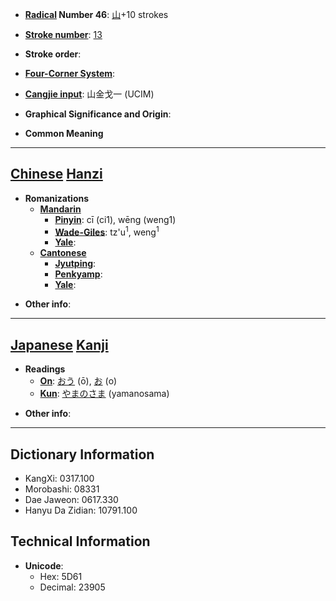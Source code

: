 
<!-- 
This page has been placed on ''Requests for Ph34rism.
This request has been subsequently carried out Ph34r themself.

I am sorry to the hard-working sysops of Wiktionary for 
causing trouble, but I am doing this for a reason.

Thank you (come again).
-->

* '''[[Wiktionary:Chinese radical index| Radical]] Number 46''': [[Wiktionary:Chinese radical index 山|山]]+10 strokes

* '''[[Wiktionary:Chinese total strokes index|Stroke number]]''': [[Wiktionary:Chinese total strokes index 13|13]]

* '''Stroke order''': 

* '''[[Wiktionary:Chinese four corner index|Four-Corner System]]''': 

* '''[[Wiktionary:Chinese Cangjie index|Cangjie input]]''': 山金戈一 (UCIM)

* '''Graphical Significance and Origin''': 

* '''Common Meaning'''

----

== [[Chinese]] [[Hanzi]] ==

* '''Romanizations'''
** '''[[Mandarin]]'''
*** '''[[Pinyin]]''': cī (ci1), wēng (weng1)
*** '''[[Wade-Giles]]''': tz'u<sup>1</sup>, weng<sup>1</sup>
*** '''[[Yale]]''': 
** '''[[Cantonese]]'''
*** '''[[Jyutping]]''':
*** '''[[Penkyamp]]''': 
*** '''[[Yale]]''': 

* '''Other info''': 

----

== [[Japanese]] [[Kanji]] ==

* '''Readings'''
** '''[[On]]''': [[おう]] (ō), [[お]] (o)
** '''[[Kun]]''': [[やまのさま]] (yamanosama)

* '''Other info''':  

----

== Dictionary Information ==

* KangXi: 0317.100
* Morobashi: 08331
* Dae Jaweon: 0617.330
* Hanyu Da Zidian: 10791.100

== Technical Information ==

* '''Unicode''':
** Hex: 5D61
** Decimal: 23905